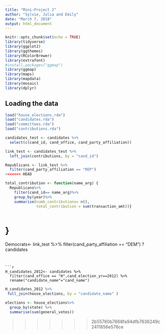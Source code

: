 ```yaml
---
title: "Mini-Project 2"
author: "Sylvie, Julia and Emily"
date: "March 7, 2018"
output: html_document
---
```

```r
knitr::opts_chunk$set(echo = TRUE)
library(tidyverse)
library(ggplot2)
library(ggthemes)
library(RColorBrewer)
library(extrafont)
#install.packages("ggmap")
library(ggmap)
library(maps)
library(mapdata)
library(mosaic)
library(dplyr)
```

## Loading the data

```r
load("house_elections.rda")
load("candidates.rda")
load("committees.rda")
load("contributions.rda")
```
 


```r
candidates_test <- candidates %>%
  select(c(cand_id, cand_office, cand_party_affiliation))

link_test <- candidates_test %>%
  left_join(contributions, by = "cand_id")

Republicans <- link_test %>%
  filter(cand_party_affiliation == "REP")
<<<<<<< HEAD
```

```r
total_contribution <- function(name_arg) {
  Republicans%>%
    filter(cand_id== name_arg)%>%
    group_by(year)%>%
    summarise(numb_contributions= n(),
              total_contribution = sum(transaction_amt))}
```
```r
```
}
=======

Democrats<- link_test %>%
  filter(cand_party_affiliation == "DEM")
?candidates
```


```r
H_candidates_2012<- candidates %>%
  filter(cand_office == "H",cand_election_yr==2012) %>%
  rename("candidate_name"="cand_name")
```

```r
H_candidates_2012 %>%
 full_join(house_elections, by = "candidate_name" ) 
```

```r
elections <- house_elections%>%
  group_by(state) %>%
  summarise(sum(general_votes))


```


>>>>>>> 2b55760b7668fa94dfb7636249c2411856e576ce
